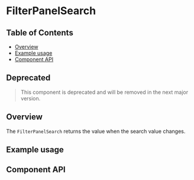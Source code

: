 
# FilterPanelSearch

## Table of Contents

- [Overview](#overview)
- [Example usage](#example-usage)
- [Component API](#component-api)

## Deprecated

> This component is deprecated and will be removed in the next major version.


## Overview

The `FilterPanelSearch` returns the value when the search value changes.

## Example usage

<Canvas>
  <Story of={FilterPanelSearchStories.Default} />
</Canvas>

## Component API

<Controls />
